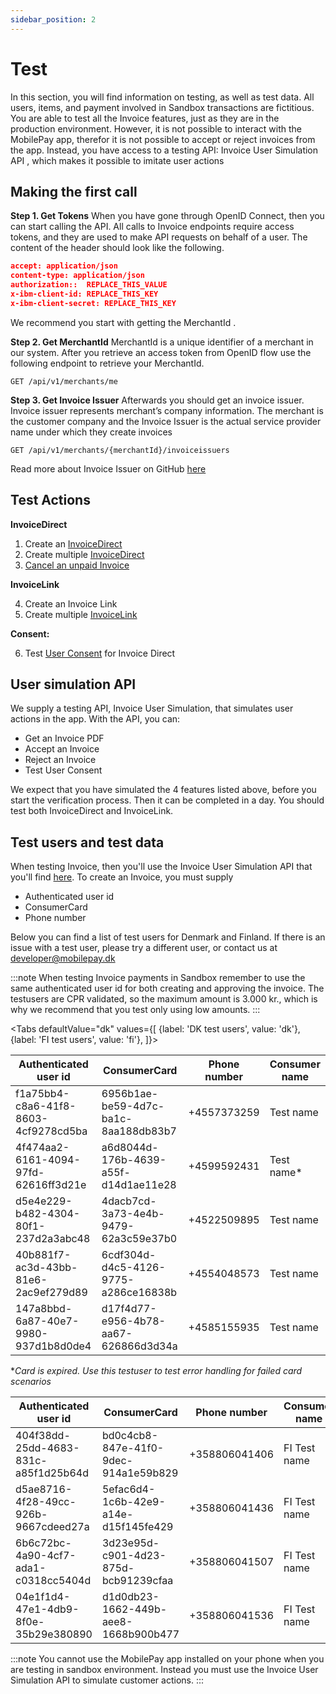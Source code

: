 ```yaml
---
sidebar_position: 2
---
```



# Test

In this section, you will find information on testing, as well as test data. All users, items, and payment involved in Sandbox transactions are fictitious. You are able to test all the Invoice features, just as they are in the production environment. However, it is not possible to interact with the MobilePay app, therefor it is not possible to accept or reject invoices from the app. Instead, you have access to a testing API: Invoice User Simulation API , which makes it possible to imitate user actions

## Making the first call

**Step 1. Get Tokens**
When you have gone through OpenID Connect, then you can start calling the API. All calls to Invoice endpoints require access tokens, and they are used to make API requests on behalf of a user.  The content of the header should look like the following. 

 ```json title="Header examples"
 accept: application/json
 content-type: application/json
 authorization::  REPLACE_THIS_VALUE
 x-ibm-client-id: REPLACE_THIS_KEY
 x-ibm-client-secret: REPLACE_THIS_KEY
 ```

We recommend you start with getting the MerchantId .

**Step 2. Get MerchantId**
MerchantId is a unique identifier of a merchant in our system. After you retrieve an access token from OpenID flow use the following endpoint to retrieve your MerchantId.

`GET /api/v1/merchants/me`

**Step 3. Get Invoice Issuer**
Afterwards you should get an invoice issuer. Invoice issuer represents merchant’s company information. The merchant is the customer company and the Invoice Issuer is the actual service provider name under which they create invoices

`GET /api/v1/merchants/{merchantId}/invoiceissuers`

Read more about Invoice Issuer on GitHub [here](https://mobilepaydev.github.io/MobilePay-Invoice/invoice_issuers)

## Test Actions 
**InvoiceDirect**

1. Create an [InvoiceDirect](https://mobilepaydev.github.io/MobilePay-Invoice/api_reference#direct)
2. Create multiple [InvoiceDirect](https://mobilepaydev.github.io/MobilePay-Invoice/api_reference#direct)
3. [Cancel an unpaid Invoice](https://mobilepaydev.github.io/MobilePay-Invoice/api_reference#canceling)

**InvoiceLink**

4. Create an Invoice Link
5. Create multiple [InvoiceLink](https://mobilepaydev.github.io/MobilePay-Invoice/api_reference#link)

**Consent:**

6. Test [User Consent](https://mobilepaydev.github.io/MobilePay-Invoice/api_reference#direct-invoice-consent) for Invoice Direct

## User simulation API

We supply a testing API, Invoice User Simulation, that simulates user actions in the app. With the API, you can:

- Get an Invoice PDF
- Accept an Invoice
- Reject an Invoice
- Test User Consent

We expect that you have simulated the 4 features listed above, before you start the verification process. Then it can be completed in a day. You should test both InvoiceDirect and InvoiceLink.

## Test users and test data

When testing Invoice, then you'll use the Invoice User Simulation API that you'll find [here](https://sandbox-developer.mobilepay.dk/product). To create an Invoice, you must supply

- Authenticated user id
- ConsumerCard
- Phone number

Below you can find a list of test users for Denmark and Finland. If there is an issue with a test user, please try a different user, or contact us at developer@mobilepay.dk

:::note
When testing Invoice payments in Sandbox remember to use the same authenticated user id for both creating and approving the invoice. The testusers are CPR validated, so the maximum amount is 3.000 kr., which is why we recommend that you test only using low amounts.
:::

<Tabs
defaultValue="dk"
values={[
{label: 'DK test users', value: 'dk'},
{label: 'FI test users', value: 'fi'},
]}>


<TabItem value="dk">

|Authenticated user id | ConsumerCard | Phone number | Consumer name |
|--|--|--|--|
| f1a75bb4-c8a6-41f8-8603-4cf9278cd5ba | 6956b1ae-be59-4d7c-ba1c-8aa188db83b7 | +4557373259 | Test name|
| 4f474aa2-6161-4094-97fd-62616ff3d21e | a6d8044d-176b-4639-a55f-d14d1ae11e28 | +4599592431 | Test name*|
| d5e4e229-b482-4304-80f1-237d2a3abc48 | 4dacb7cd-3a73-4e4b-9479-62a3c59e37b0 | +4522509895 | Test name|
| 40b881f7-ac3d-43bb-81e6-2ac9ef279d89 | 6cdf304d-d4c5-4126-9775-a286ce16838b | +4554048573 | Test name|
| 147a8bbd-6a87-40e7-9980-937d1b8d0de4 | d17f4d77-e956-4b78-aa67-626866d3d34a | +4585155935 | Test name|
**Card is expired. Use this testuser to test error handling for failed card scenarios*

</TabItem>

<TabItem value="fi">

|Authenticated user id | ConsumerCard | Phone number | Consumer name |
|--|--|--|--|
| 404f38dd-25dd-4683-831c-a85f1d25b64d | bd0c4cb8-847e-41f0-9dec-914a1e59b829 | +358806041406 | FI Test name|
| d5ae8716-4f28-49cc-926b-9667cdeed27a | 5efac6d4-1c6b-42e9-a14e-d15f145fe429 | +358806041436 | FI Test name|
| 6b6c72bc-4a90-4cf7-ada1-c0318cc5404d | 3d23e95d-c901-4d23-875d-bcb91239cfaa | +358806041507 | FI Test name|
| 04e1f1d4-47e1-4db9-8f0e-35b29e380890 | d1d0db23-1662-449b-aee8-1668b900b477 | +358806041536 | FI Test name|

</TabItem>
</Tabs>

:::note
You cannot use the MobilePay app installed on your phone when you are testing in sandbox environment. 
Instead you must use the Invoice User Simulation API to simulate customer actions.
:::
